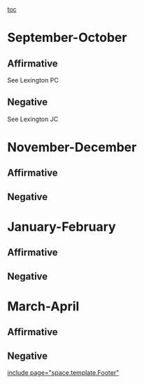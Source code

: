 [[toc]]
=September-October= 
==Affirmative== 
See Lexington PC
==Negative== 
See Lexington JC
=November-December= 
==Affirmative== 
==Negative== 

=January-February= 
==Affirmative== 
==Negative== 

=March-April= 
==Affirmative== 
==Negative== 

[[include page="space.template.Footer"]]